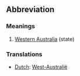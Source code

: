 ==Abbreviation==

===Meanings===
#[[Western Australia]] (state)

===Translations===
*[[Dutch]]: [[West-Australië]]